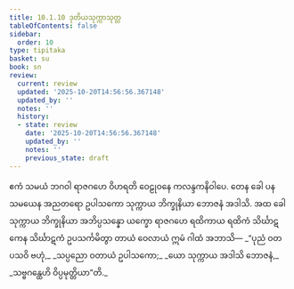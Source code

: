 ```yaml
---
title: 10.1.10 ဒုတိယသုက္ကာသုတ္တ
tableOfContents: false
sidebar:
  order: 10
type: tipitaka
basket: su
book: sn
review:
  current: review
  updated: '2025-10-20T14:56:56.367148'
  updated_by: ''
  notes: ''
  history:
  - state: review
    date: '2025-10-20T14:56:56.367148'
    updated_by: ''
    notes: ''
    previous_state: draft
---
```



<DynamicBreadcrumb />


<ReviewStatus review={frontmatter.review} showDetails={true} />

<HypothesisAnnotation frontmatter={frontmatter} />

<Division number="244" book="sn" e="ch" v="18" p="316">

<Paragraph number="1508" book="sn">
ဧကံ သမယံ ဘဂဝါ ရာဇဂဟေ ဝိဟရတိ ဝေဠုဝနေ ကလန္ဒကနိဝါပေ. တေန ခေါ ပန သမယေန အညတရော ဥပါသကော သုက္ကာယ ဘိက္ခုနိယာ ဘောဇနံ အဒါသိ. အထ ခေါ သုက္ကာယ ဘိက္ခုနိယာ အဘိပ္ပသန္နော ယက္ခော ရာဇဂဟေ ရထိကာယ ရထိကံ သိင်္ဃာဋကေန သိင်္ဃာဋကံ ဥပသင်္ကမိတွာ တာယံ ဝေလာယံ ဣမံ ဂါထံ အဘာသိ—
</Paragraph>

<Paragraph number="1509" type="verses" book="sn">
_“ပုညံ ဝတ ပသဝိ ဗဟုံ,_  
_သပ္ပညော ဝတာယံ ဥပါသကော;_  
_ယော သုက္ကာယ အဒါသိ ဘောဇနံ,_  
_သဗ္ဗဂန္ထေဟိ ဝိပ္ပမုတ္တိယာ”တိ._
</Paragraph>
</Division>